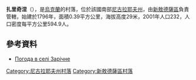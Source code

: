 {{coord|47|30|34|N|31|46|8|E|scale:100000|display=title}}

'''扎里奇涅'''（{{lang-uk|Зарічне}}），是[[烏克蘭|烏克蘭]]的村落，位於該國南部[[尼古拉耶夫州|尼古拉耶夫州]]，由[[新敖德薩區|新敖德薩區]]負責管轄，始建於1796年，面積0.39平方公里，海拔高度29米，2001年人口232，人口密度每平方公里594.9人。

==參考資料==
* [http://weather.in.ua/ua/nikolaevskaja/8557 Погода в селі Зарічне] {{Wayback|url=http://weather.in.ua/ua/nikolaevskaja/8557 |date=20160607061315 }}

[[Category:尼古拉耶夫州村落|Category:尼古拉耶夫州村落]]
[[Category:新敖德薩區村落|Category:新敖德薩區村落]]


{{Mykolaiv-geo-stub}}